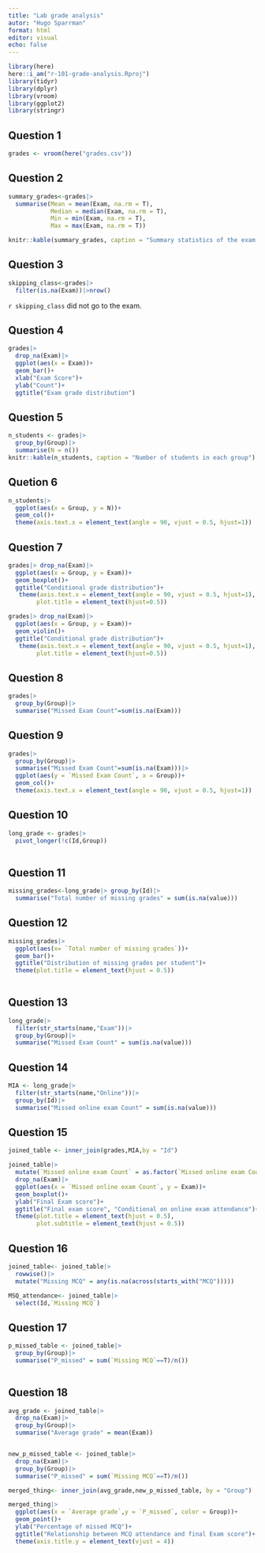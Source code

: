 ```yaml
---
title: "Lab grade analysis"
autor: "Hugo Sparrman"
format: html
editor: visual
echo: false 
---
```



```r
library(here)
here::i_am("r-101-grade-analysis.Rproj")
library(tidyr)
library(dplyr)
library(vroom)
library(ggplot2)
library(stringr)
```

## Question 1

```r
grades <- vroom(here("grades.csv"))
```

## Question 2 

```r
summary_grades<-grades|>
  summarise(Mean = mean(Exam, na.rm = T),
            Median = median(Exam, na.rm = T),
            Min = min(Exam, na.rm = T),
            Max = max(Exam, na.rm = T))

knitr::kable(summary_grades, caption = "Summary statistics of the exam grades")
```

## Question 3 

```r
skipping_class<-grades|>
  filter(is.na(Exam))|>nrow()
```

`r skipping_class` did not go to the exam.

## Question 4 

```r
grades|>
  drop_na(Exam)|>
  ggplot(aes(x = Exam))+
  geom_bar()+
  xlab("Exam Score")+
  ylab("Count")+
  ggtitle("Exam grade distribution")

```
## Question 5

```r
n_students <- grades|>
  group_by(Group)|>
  summarise(N = n())
knitr::kable(n_students, caption = "Number of students in each group")
```

## Quetion 6

```r
n_students|>
  ggplot(aes(x = Group, y = N))+
  geom_col()+
  theme(axis.text.x = element_text(angle = 90, vjust = 0.5, hjust=1))
```

## Question 7 

```r
grades|> drop_na(Exam)|>
  ggplot(aes(x = Group, y = Exam))+
  geom_boxplot()+
  ggtitle("Conditional grade distribution")+
   theme(axis.text.x = element_text(angle = 90, vjust = 0.5, hjust=1),
        plot.title = element_text(hjust=0.5))
```


```r
grades|> drop_na(Exam)|>
  ggplot(aes(x = Group, y = Exam))+
  geom_violin()+
  ggtitle("Conditional grade distribution")+
   theme(axis.text.x = element_text(angle = 90, vjust = 0.5, hjust=1),
        plot.title = element_text(hjust=0.5))
```

## Question 8 

```r
grades|>
  group_by(Group)|>
  summarise("Missed Exam Count"=sum(is.na(Exam))) 

```

## Question 9

```r
grades|>
  group_by(Group)|>
  summarise("Missed Exam Count"=sum(is.na(Exam)))|>
  ggplot(aes(y = `Missed Exam Count`, x = Group))+
  geom_col()+
  theme(axis.text.x = element_text(angle = 90, vjust = 0.5, hjust=1))
```

## Question 10

```r
long_grade <- grades|>
  pivot_longer(!c(Id,Group))
  
```

## Question 11

```r

missing_grades<-long_grade|> group_by(Id)|>
  summarise("Total number of missing grades" = sum(is.na(value)))

```

## Question 12 

```r
missing_grades|>
  ggplot(aes(x= `Total number of missing grades`))+
  geom_bar()+
  ggtitle("Distribution of missing grades per student")+
  theme(plot.title = element_text(hjust = 0.5))
  
```

## Question 13 

```r
long_grade|>
  filter(str_starts(name,"Exam"))|>
  group_by(Group)|>
  summarise("Missed Exam Count" = sum(is.na(value)))
```


## Question 14 

```r
MIA <- long_grade|>
  filter(str_starts(name,"Online"))|>
  group_by(Id)|>
  summarise("Missed online exam Count" = sum(is.na(value)))
```

## Question 15

```r


joined_table <- inner_join(grades,MIA,by = "Id")

joined_table|>
  mutate(`Missed online exam Count` = as.factor(`Missed online exam Count`))|>
  drop_na(Exam)|>
  ggplot(aes(x = `Missed online exam Count`, y = Exam))+
  geom_boxplot()+
  ylab("Final Exam score")+
  ggtitle("Final exam score", "Conditional on online exam attendance")+
  theme(plot.title = element_text(hjust = 0.5),
        plot.subtitle = element_text(hjust = 0.5))


```
## Question 16 

```r
joined_table<- joined_table|>
  rowwise()|>
  mutate("Missing MCQ" = any(is.na(across(starts_with("MCQ")))))

MSQ_attendance<- joined_table|>
  select(Id,`Missing MCQ`)

```

## Question 17 

```r
p_missed_table <- joined_table|> 
  group_by(Group)|>
  summarise("P_missed" = sum(`Missing MCQ`==T)/n())
  
```

## Question 18 

```r
avg_grade <- joined_table|>
  drop_na(Exam)|>
  group_by(Group)|>
  summarise("Average grade" = mean(Exam))


new_p_missed_table <- joined_table|> 
  drop_na(Exam)|>
  group_by(Group)|>
  summarise("P_missed" = sum(`Missing MCQ`==T)/n())

merged_thing<- inner_join(avg_grade,new_p_missed_table, by = "Group")

merged_thing|>
  ggplot(aes(x = `Average grade`,y = `P_missed`, color = Group))+
  geom_point()+
  ylab("Percentage of missed MCQ")+
  ggtitle("Relationship between MCQ attendance and final Exam score")+
  theme(axis.title.y = element_text(vjust = 4))

```

